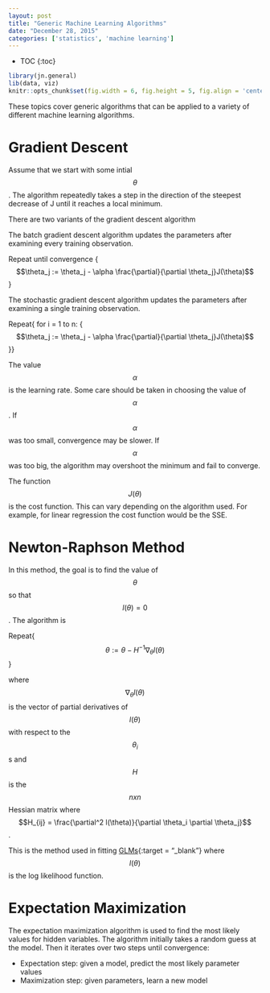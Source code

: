 ```yaml
---
layout: post
title: "Generic Machine Learning Algorithms"
date: "December 28, 2015"
categories: ['statistics', 'machine learning']
---
```


* TOC
{:toc}

```r
library(jn.general)
lib(data, viz)
knitr::opts_chunk$set(fig.width = 6, fig.height = 5, fig.align = 'center')
```


These topics cover generic algorithms that can be applied to a variety of different machine learning algorithms. 

# Gradient Descent
Assume that we start with some intial $$\theta$$. The algorithm repeatedly takes a step in the direction of the steepest decrease of J until it reaches a local minimum. 


There are two variants of the gradient descent algorithm

The batch gradient descent algorithm updates the parameters after examining every training observation.

Repeat until convergence {
  $$\theta_j := \theta_j - \alpha \frac{\partial}{\partial \theta_j}J(\theta)$$
}

The stochastic gradient descent algorithm updates the parameters after examining a single training observation.

Repeat{ for i = 1 to n: {
      $$\theta_j := \theta_j - \alpha \frac{\partial}{\partial \theta_j}J(\theta)$$
}}

The value $$\alpha$$ is the learning rate. Some care should be taken in choosing the value of $$\alpha$$. If $$\alpha$$ was too small, convergence may be slower. If $$\alpha$$ was too big, the algorithm may overshoot the minimum and fail to converge. 

The function $$J(\theta)$$ is the cost function. This can vary depending on the algorithm used. For example, for linear regression the cost function would be the SSE. 

# Newton-Raphson Method
In this method, the goal is to find the value of $$\theta$$ so that $$l(\theta) = 0$$. The algorithm is 

Repeat{
  $$\theta := \theta - H^{-1} \nabla_{\theta} l(\theta)$$
}

where $$ \nabla_{\theta} l(\theta)$$ is the vector of partial derivatives of $$l(\theta)$$ with respect to the $$\theta_i$$s and $$H$$ is the $$nxn$$ Hessian matrix where $$H_{ij} = \frac{\partial^2 l(\theta)}{\partial \theta_i \partial \theta_j}$$. 

This is the method used in fitting [GLMs][glm_basics_post]{:target = "_blank"} where $$l(\theta)$$ is the log likelihood function.

# Expectation Maximization
The expectation maximization algorithm is used to find the most likely values for hidden variables. The algorithm initially takes a random guess at the model. Then it iterates over two steps until convergence:

* Expectation step: given a model, predict the most likely parameter values
* Maximization step: given parameters, learn a new model


[glm_basics_post]: http://jnguyen92.github.io/nhuyhoa//2015/11/GLM-Basics.html#fitting-glm

